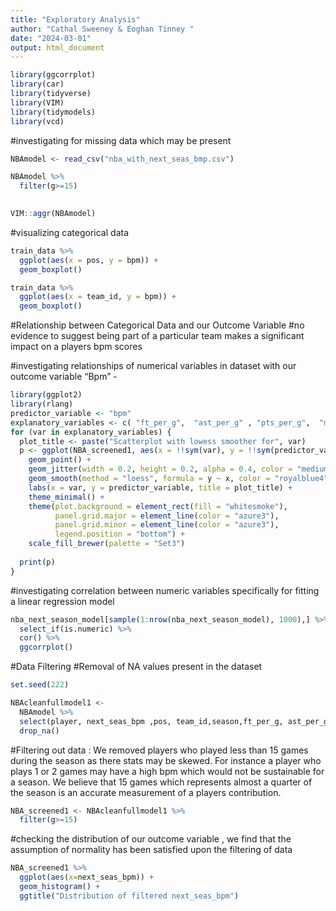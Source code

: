 ---
title: "Exploratory Analysis"
author: "Cathal Sweeney & Eoghan Tinney "
date: "2024-03-01"
output: html_document
---

```{r}
library(ggcorrplot)
library(car)
library(tidyverse)
library(VIM)
library(tidymodels)
library(vcd)

```






#investigating for missing data which may be present 
```{r}
NBAmodel <- read_csv("nba_with_next_seas_bmp.csv")

NBAmodel %>%
  filter(g>=15)

 
VIM::aggr(NBAmodel)

```

#visualizing categorical data 
```{r}
train_data %>%
  ggplot(aes(x = pos, y = bpm)) +
  geom_boxplot()
```
```{r}
train_data %>%
  ggplot(aes(x = team_id, y = bpm)) +
  geom_boxplot()
```
#Relationship between Categorical Data and our Outcome Variable 
#no evidence to suggest being part of a particular team makes a significant impact on a players bpm scores 



 




#investigating relationships of numerical variables in dataset with our outcome variable "Bpm" - 
```{r, echo=FALSE, warning=FALSE, message=FALSE}
library(ggplot2)
library(rlang)
predictor_variable <- "bpm"
explanatory_variables <- c( "ft_per_g",  "ast_per_g" , "pts_per_g",  "mp",   "trb_per_g",  "gs", "g",  "mp_per_g" , "fg_per_g",  "fg_pct" , "fg3_per_g",    "fg2_pct" , "ft_pct", "orb_per_g",  "stl_per_g", "blk_per_g",  "tov_per_g" ,"pf_per_g",  "ts_pct" , "per", "fta_per_fga_pct",  "trb_pct" ,  "stl_pct" ,"tov_pct",  "usg_pct",  "age" , "fg3a_per_fga_pct", "vorp","win_loss_pct",)
for (var in explanatory_variables) {
  plot_title <- paste("Scatterplot with lowess smoother for", var)
  p <- ggplot(NBA_screened1, aes(x = !!sym(var), y = !!sym(predictor_variable))) +
    geom_point() +
    geom_jitter(width = 0.2, height = 0.2, alpha = 0.4, color = "mediumpurple1") +
    geom_smooth(method = "loess", formula = y ~ x, color = "royalblue4") +
    labs(x = var, y = predictor_variable, title = plot_title) + 
    theme_minimal() +
    theme(plot.background = element_rect(fill = "whitesmoke"),
          panel.grid.major = element_line(color = "azure3"),
          panel.grid.minor = element_line(color = "azure3"),
          legend.position = "bottom") +
    scale_fill_brewer(palette = "Set3")
  
  print(p)
}
```

#investigating correlation between numeric variables specifically for fitting a linear regression model 
```{r}
nba_next_season_model[sample(1:nrow(nba_next_season_model), 1000),] %>%
  select_if(is.numeric) %>%
  cor() %>%
  ggcorrplot()
```

#Data Filtering 
#Removal of NA values present in the dataset 

```{r}
set.seed(222)

NBAcleanfullmodel1 <- 
  NBAmodel %>%
  select(player, next_seas_bpm ,pos, team_id,season,ft_per_g, ast_per_g, pts_per_g ,mp, bpm ,efg_pct, trb_per_g,gs,g,mp_per_g,fg_per_g,fga_per_g,fg_pct,fg3_per_g,fg3a_per_g,fg3_pct,fg2_per_g,fg2a_per_g,fg2_pct,fta_per_g,ft_pct,orb_per_g,orb_pct,drb_per_g,stl_per_g,blk_per_g,tov_per_g,pf_per_g,per,ts_pct,fta_per_fga_pct,drb_pct,trb_pct,ast_pct,stl_pct,blk_pct,tov_pct,usg_pct,ows,dws,ws,ws_per_48,obpm,dbpm,age,fg3a_per_fga_pct,vorp,mov,mov_adj,win_loss_pct) %>%
  drop_na()
```


#Filtering out data : We removed players who played less than 15 games during the season as there stats may be skewed. For instance a player who plays 1 or 2 games may have a high bpm which would not be sustainable for a season. We believe that 15 games which represents almost a quarter of the season is an accurate measurement of a players contribution.
```{r}
NBA_screened1 <- NBAcleanfullmodel1 %>%
  filter(g>=15) 
```
#checking the distribution of our outcome variable , we find that the assumption of normality has been satisfied upon the filtering of data
```{r}
NBA_screened1 %>%
  ggplot(aes(x=next_seas_bpm)) +
  geom_histogram() +
  ggtitle("Distribution of filtered next_seas_bpm")
```


